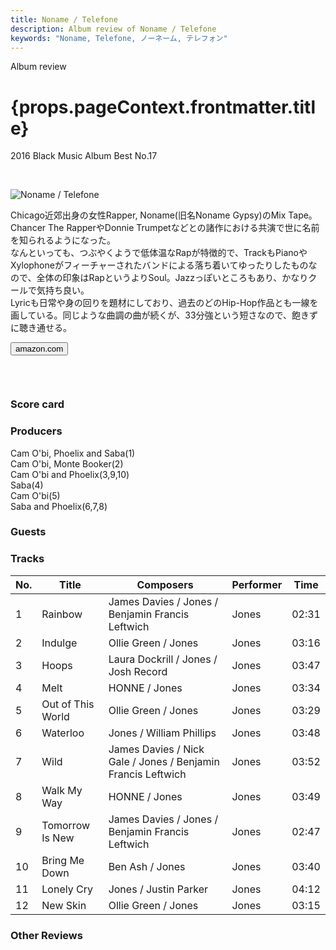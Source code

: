 ```yaml
---
title: Noname / Telefone
description: Album review of Noname / Telefone
keywords: "Noname, Telefone, ノーネーム, テレフォン"
---
```






<p className="largeP">Album review</p>
<h1 className="h1--no--margin">{props.pageContext.frontmatter.title}</h1>
<p className="largeP">
  <Link to="/best50/2016/">2016 Black Music Album Best No.17</Link>
</p>

<br/>
<Row  className="image-card-group">
	<Column colMd={3} colLg={4} noGutterMdLeft="">
       <ImageCard>

![Noname / Telefone](../../images/cd/noname1L.jpg)

</ImageCard>
	</Column>
	<Column colMd={4} colLg={8} noGutterMdLeft="">
	<p>
		Chicago近郊出身の女性Rapper, Noname(旧名Noname Gypsy)のMix Tape。Chancer The RapperやDonnie Trumpetなどとの諸作における共演で世に名前を知られるようになった。
		<br/>なんといっても、つぶやくようで低体温なRapが特徴的で、TrackもPianoやXylophoneがフィーチャーされたバンドによる落ち着いてゆったりしたものなので、全体の印象はRapというよりSoul。Jazzっぽいところもあり、かなりクールで気持ち良い。
		<br/>Lyricも日常や身の回りを題材にしており、過去のどのHip-Hop作品とも一線を画している。同じような曲調の曲が続くが、33分強という短さなので、飽きずに聴き通せる。
	</p>
	<div>
	    <Button className="button-right-mergin"  href="https://amzn.to/3hfrcr3" renderIcon={ArrowUpRight} size='sm' kind='primary'>
        amazon.com
      </Button>
	</div>
	<a href="https://geo.music.apple.com/jp/album/telefone/1146038117?mt=1&app=music&ls=1&at=11lcug" style="display:inline-block;overflow:hidden;background:url(https://linkmaker.itunes.apple.com/ja-jp/lockup.svg?releaseDate=2016-07-31&kind=album&bubble=apple_music&style=mono-black) no-repeat;width:180px;height:45px;"></a>
	<AdvJS2/>
	</Column>
</Row>
<Row >
	<Column colMd={4} colLg={4} noGutterMdLeft="">
<div>
  <h3>Score card</h3>
	<SliderJS1 value="4" />
  <SliderJS2 value="2" />
	<SliderJS3 value="1" />
  <SliderJS4 value="9" />
</div>
</Column>
<Column colMd={8} colLg={8} noGutterMdLeft="">
<div>
<h3>Producers</h3>
<p>
	Cam O'bi, Phoelix and Saba(1)
	<br/>Cam O'bi, Monte Booker(2)
	<br/>Cam O'bi and Phoelix(3,9,10)
	<br/>Saba(4)
	<br/>Cam O'bi(5)
	<br/>Saba and Phoelix(6,7,8)
</p>
<h3>Guests</h3>
<p>
</p>
</div>
</Column>
</Row>

<h3>Tracks</h3>

| No. | Title             | Composers                                                    | Performer | Time  |
| --- | ----------------- | ------------------------------------------------------------ | --------- | ----- |
| 1   | Rainbow           | James Davies / Jones / Benjamin Francis Leftwich             | Jones     | 02:31 |
| 2   | Indulge           | Ollie Green / Jones                                          | Jones     | 03:16 |
| 3   | Hoops             | Laura Dockrill / Jones / Josh Record                         | Jones     | 03:47 |
| 4   | Melt              | HONNE / Jones                                                | Jones     | 03:34 |
| 5   | Out of This World | Ollie Green / Jones                                          | Jones     | 03:29 |
| 6   | Waterloo          | Jones / William Phillips                                     | Jones     | 03:48 |
| 7   | Wild              | James Davies / Nick Gale / Jones / Benjamin Francis Leftwich | Jones     | 03:52 |
| 8   | Walk My Way       | HONNE / Jones                                                | Jones     | 03:49 |
| 9   | Tomorrow Is New   | James Davies / Jones / Benjamin Francis Leftwich             | Jones     | 02:47 |
| 10  | Bring Me Down     | Ben Ash / Jones                                              | Jones     | 03:40 |
| 11  | Lonely Cry        | Jones / Justin Parker                                        | Jones     | 04:12 |
| 12  | New Skin          | Ollie Green / Jones                                          | Jones     | 03:15 |

<h3>Other Reviews</h3>

<Row>
  <Column colMd={3} colLg={3} noGutterMdLeft>
    <Review1 />
  </Column>
	<Column colMd={3} colLg={3} noGutterMdLeft>
    <Review2 />
  </Column>
</Row>

<AdvJS3/>
